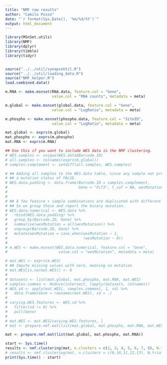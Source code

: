 ```yaml
---
title: "NMF raw results"
author: "Camilo Posso"
date: "`r format(Sys.Date(), '%m/%d/%Y')`"
output: html_document
---
```


```r
library(MSnSet.utils)
library(NMF)
library(dplyr)
library(tibble)
library(tidyr)


source("../../util/synapseUtil.R")
source("../../util/loading_data.R")
source("NMF_helper.R")
load.combined.data()

```


```r
m.RNA <- make.msnset(RNA.data, feature.col = "Gene", 
                     value.col = "RNA counts", metadata = meta)

m.global <- make.msnset(global.data, feature.col = "Gene", 
                     value.col = "LogRatio", metadata = meta)

m.phospho <- make.msnset(phospho.data, feature.col = "SiteID", 
                     value.col = "LogRatio", metadata = meta)

mat.global <- exprs(m.global)
mat.phospho <- exprs(m.phospho)
mat.RNA <- exprs(m.RNA)

## Use this if you want to include WES data in the NMF clustering.
# WES.samples <- unique(WES.data$Barcode.ID)
# all.samples <- colnames(exprs(m.global))
# samples.complement <- setdiff(all.samples, WES.samples)

# ## Adding all samples to the WES.data table, since any sample not present indicates
# ## a mutation status of FALSE.
# WES.data.padding <- data.frame(Barcode.ID = samples.complement, 
#                                Gene = "FLT3", t_vaf = NA, wesMutation = FALSE)
# 
# 
# ## A few feature + sample combinations are duplicated with different t_vaf, but of course wesMutation = TRUE.
# ## So we group those and report the binary mutation.
# WES.data.numerical <- WES.data %>%
#   rbind(WES.data.padding) %>%
#   group_by(Barcode.ID, Gene) %>%
#   summarise(wesMutation = all(wesMutation)) %>%
#   ungroup(Barcode.ID, Gene) %>%
#   mutate(wesMutation = case_when(wesMutation ~ 1,
#                                  !wesMutation ~ 0))
# 
# m.WES <- make.msnset(WES.data.numerical, feature.col = "Gene", 
#                       value.col = "wesMutation", metadata = meta)

# mat.WES <- exprs(m.WES)
# ## Impute missing values with zero, meaning no mutation
# mat.WES[is.na(mat.WES)] <- 0
# 
# datasets <- list(mat.global, mat.phospho, mat.RNA, mat.WES)
# samples.common <- Reduce(intersect, lapply(datasets, colnames))
# WES.sd <- apply(mat.WES[, samples.common], 1, sd) %>%
#   data.frame(Gene = rownames(mat.WES), sd = .)
# 
# varying.WES.features <- WES.sd %>%
#   filter(sd != 0) %>%
#   pull(Gene)
# 
# mat.WES <- mat.WES[varying.WES.features, ]
# mat <- prepare.nmf.mat(list(mat.global, mat.phospho, mat.RNA, mat.WES))

mat <- prepare.nmf.mat(list(mat.global, mat.phospho, mat.RNA))

```


```r
start <- Sys.time()
results <- nmf.clustering(mat, n.clusters = c(2, 3, 4, 5, 6, 7, 8), N.trials = 50, prefix = "BEATAML NMF")
# results <- nmf.clustering(mat, n.clusters = c(9,10,11,12,13), N.trials = 20, prefix = "BEATAML")
print(Sys.time() - start)

```




















